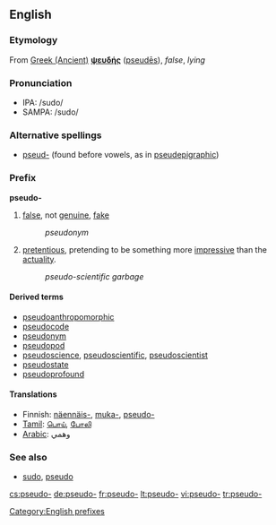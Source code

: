 ==English==

===Etymology===
From [[w:Ancient Greek language|Greek (Ancient)]]      <!-- Please note that this makes sense, so Greek (Modern) and Greek (Ancient) are listed both under 'G' --> '''[[ψευδής]]''' ([[pseudēs]]), ''false'', ''lying''

===Pronunciation===
*IPA: /sudo/
*SAMPA: /sudo/

===Alternative spellings===
*[[pseud-]] (found before vowels, as in [[pseudepigraphic]])

===Prefix===
'''pseudo-'''

# [[false]], not [[genuine]], [[fake]]
#:''pseudonym''
# [[pretentious]], pretending to be something more [[impressive]] than the [[actuality]].
#:''pseudo-scientific garbage''

====Derived terms====
*[[pseudoanthropomorphic]]
*[[pseudocode]]
*[[pseudonym]]
*[[pseudopod]]
*[[pseudoscience]], [[pseudoscientific]], [[pseudoscientist]]
*[[pseudostate]]
*[[pseudoprofound]]

====Translations====
*Finnish: [[näennäis-]], [[muka-]], [[pseudo-]]
*[[Tamil]]: [[பொய்]], [[போலி]]
*[[Arabic]]: وهمي

===See also===
*[[sudo]], [[pseudo]]

[[Category:English prefixes]]

[[cs:pseudo-]]
[[de:pseudo-]]
[[fr:pseudo-]]
[[lt:pseudo-]]
[[vi:pseudo-]]
[[tr:pseudo-]]